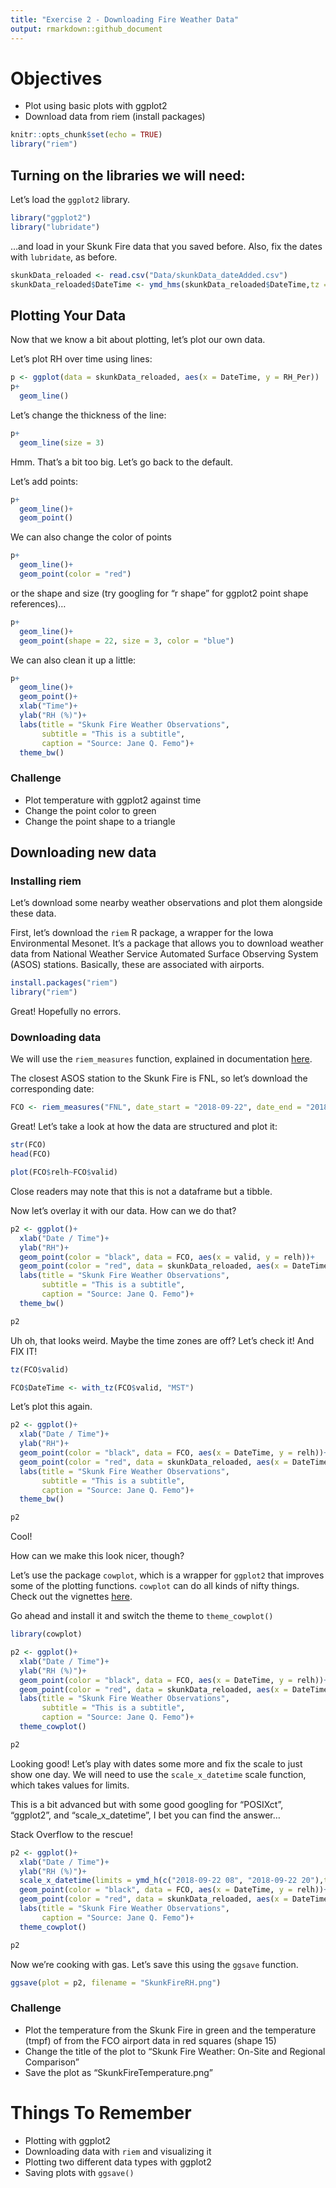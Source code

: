 ```yaml
---
title: "Exercise 2 - Downloading Fire Weather Data"
output: rmarkdown::github_document
---
```


# Objectives

* Plot using basic plots with ggplot2
* Download data from riem (install packages)

```r
knitr::opts_chunk$set(echo = TRUE)
library("riem")

```

## Turning on the libraries we will need:

Let's load the `ggplot2` library.

```r
library("ggplot2")
library("lubridate")
```

...and load in your Skunk Fire data that you saved before. Also, fix the dates with `lubridate`, as before.

```r
skunkData_reloaded <- read.csv("Data/skunkData_dateAdded.csv")
skunkData_reloaded$DateTime <- ymd_hms(skunkData_reloaded$DateTime,tz = "MST")
```

## Plotting Your Data

Now that we know a bit about plotting, let's plot our own data.

Let's plot RH over time using lines:

```r

p <- ggplot(data = skunkData_reloaded, aes(x = DateTime, y = RH_Per))
p+
  geom_line()
```

Let's change the thickness of the line:

```r

p+
  geom_line(size = 3)

```

Hmm. That's a bit too big. Let's go back to the default.

Let's add points:

```r

p+
  geom_line()+
  geom_point()
```

We can also change the color of points

```r

p+
  geom_line()+
  geom_point(color = "red")
```

or the shape and size (try googling for "r shape" for ggplot2 point shape references)...

```r

p+
  geom_line()+
  geom_point(shape = 22, size = 3, color = "blue")
```

We can also clean it up a little:


```r

p+
  geom_line()+
  geom_point()+
  xlab("Time")+
  ylab("RH (%)")+
  labs(title = "Skunk Fire Weather Observations",
       subtitle = "This is a subtitle",
       caption = "Source: Jane Q. Femo")+
  theme_bw()
```

### Challenge

* Plot temperature with ggplot2 against time
* Change the point color to green
* Change the point shape to a triangle

## Downloading new data

### Installing riem

Let's download some nearby weather observations and plot them alongside these data.

First, let's download the `riem` R package, a wrapper for the Iowa Environmental Mesonet. It's a package that allows you to download weather data from National Weather Service Automated Surface Observing System (ASOS) stations. Basically, these are associated with airports. 

```r
install.packages("riem")
library("riem")
```

Great! Hopefully no errors.

### Downloading data

We will use the `riem_measures` function, explained in documentation [here](http://ropensci.github.io/riem/reference/riem_measures.html).

The closest ASOS station to the Skunk Fire is FNL, so let's download the corresponding date:

```r
FCO <- riem_measures("FNL", date_start = "2018-09-22", date_end = "2018-09-24")
```

Great! Let's take a look at how the data are structured and plot it:

```r
str(FCO)
head(FCO)

plot(FCO$relh~FCO$valid)
```

Close readers may note that this is not a dataframe but a tibble. 

Now let's overlay it with our data. How can we do that?

```r

p2 <- ggplot()+
  xlab("Date / Time")+
  ylab("RH")+
  geom_point(color = "black", data = FCO, aes(x = valid, y = relh))+
  geom_point(color = "red", data = skunkData_reloaded, aes(x = DateTime, y = RH_Per))+
  labs(title = "Skunk Fire Weather Observations",
       subtitle = "This is a subtitle",
       caption = "Source: Jane Q. Femo")+
  theme_bw()

p2
```

Uh oh, that looks weird. Maybe the time zones are off? Let's check it! And FIX IT!

```r
tz(FCO$valid)

FCO$DateTime <- with_tz(FCO$valid, "MST")
```

Let's plot this again.


```r

p2 <- ggplot()+
  xlab("Date / Time")+
  ylab("RH")+
  geom_point(color = "black", data = FCO, aes(x = DateTime, y = relh))+
  geom_point(color = "red", data = skunkData_reloaded, aes(x = DateTime, y = RH_Per))+
  labs(title = "Skunk Fire Weather Observations",
       subtitle = "This is a subtitle",
       caption = "Source: Jane Q. Femo")+
  theme_bw()

p2
```

Cool!

How can we make this look nicer, though?

Let's use the package `cowplot`, which is a wrapper for `ggplot2` that improves some of the plotting functions. 
`cowplot` can do all kinds of nifty things. Check out the vignettes [here](https://cran.r-project.org/web/packages/cowplot/vignettes/introduction.html).

Go ahead and install it and switch the theme to `theme_cowplot()`

```r
library(cowplot)

p2 <- ggplot()+
  xlab("Date / Time")+
  ylab("RH (%)")+
  geom_point(color = "black", data = FCO, aes(x = DateTime, y = relh))+
  geom_point(color = "red", data = skunkData_reloaded, aes(x = DateTime, y = RH_Per))+
  labs(title = "Skunk Fire Weather Observations",
       subtitle = "This is a subtitle",
       caption = "Source: Jane Q. Femo")+
  theme_cowplot()

p2
```

Looking good! Let's play with dates some more and fix the scale to just show one day. We will need to use the `scale_x_datetime` scale function, which takes values for limits.

This is a bit advanced but with some good googling for "POSIXct", "ggplot2", and "scale_x_datetime", I bet you can find the answer...

Stack Overflow to the rescue!

```r
p2 <- ggplot()+
  xlab("Date / Time")+
  ylab("RH (%)")+
  scale_x_datetime(limits = ymd_h(c("2018-09-22 08", "2018-09-22 20"),tz = "MST"))+
  geom_point(color = "black", data = FCO, aes(x = DateTime, y = relh))+
  geom_point(color = "red", data = skunkData_reloaded, aes(x = DateTime, y = RH_Per))+
  labs(title = "Skunk Fire Weather Observations",
       caption = "Source: Jane Q. Femo")+
  theme_cowplot()

p2

```


Now we're cooking with gas. Let's save this using the `ggsave` function.

```r
ggsave(plot = p2, filename = "SkunkFireRH.png")
```

### Challenge

* Plot the temperature from the Skunk Fire in green and the temperature (tmpf) of from the FCO airport data in red squares (shape 15)
* Change the title of the plot to "Skunk Fire Weather: On-Site and Regional Comparison"
* Save the plot as "SkunkFireTemperature.png"

# Things To Remember

* Plotting with ggplot2
* Downloading data with `riem` and visualizing it
* Plotting two different data types with ggplot2
* Saving plots with `ggsave()`